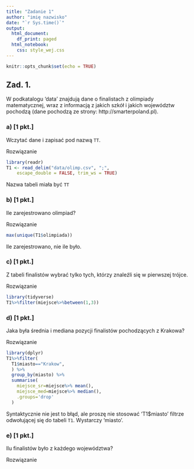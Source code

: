 ```yaml
---
title: "Zadanie 1"
author: "imię nazwisko"
date: "`r Sys.time()`"
output:
  html_document:
    df_print: paged
  html_notebook:
    css: style_wej.css
---
```






```r
knitr::opts_chunk$set(echo = TRUE)
```



## Zad. 1.
W podkatalogu 'data' znajdują dane o finalistach z olimpiady matematycznej, wraz z informacją z jakich szkół i jakich województw pochodzą (dane pochodzą ze strony: http://smarterpoland.pl).

### a) [1 pkt.]
Wczytać dane i zapisać pod nazwą `TT`.

<div class='rozwiazanie'> Rozwiązanie</div>
<!-- start rozwiązanie -->
```r
library(readr)
T1 <- read_delim("data/olimp.csv", ";", 
    escape_double = FALSE, trim_ws = TRUE)
```
<!-- koniec rozwiązanie -->
<div class='punkty' pkt='0.9' pktdod=''>Nazwa tabeli miała być `TT`</div>


### b) [1 pkt.]
Ile zarejestrowano olimpiad?

<div class='rozwiazanie'> Rozwiązanie</div>
<!-- start rozwiązanie -->
```r
max(unique(T1$olimpiada))

```
<!-- koniec rozwiązanie -->
<div class='punkty' pkt='0' pktdod=''>Ile zarejestrowano, nie ile było.</div>


### c) [1 pkt.]
Z tabeli finalistów wybrać tylko tych, którzy znaleźli się w pierwszej trójce.

<div class='rozwiazanie'> Rozwiązanie</div>
<!-- start rozwiązanie -->
```r
library(tidyverse)
T1%>%filter(miejsce%>%between(1,3))

```
<!-- koniec rozwiązanie -->
<div class='punkty' pkt='1' pktdod=''> </div>

### d) [1 pkt.]
Jaka była średnia i mediana pozycji finalistów pochodzących z Krakowa?

<div class='rozwiazanie'> Rozwiązanie</div>
<!-- start rozwiązanie -->
```r
library(dplyr)
T1%>%filter(
  T1$miasto=="Krakow",
  ) %>%
  group_by(miasto) %>%
  summarise(
    miejsce_sr=miejsce%>% mean(),
    miejsce_med=miejsce%>% median(),
    .groups='drop'
  )

```
<!-- koniec rozwiązanie -->
<div class='punkty' pkt='0.9' pktdod=''>Syntaktycznie nie jest to błąd, ale proszę nie stosować 'T1$miasto' filtrze odwołującej się do tabeli `T1`. Wystarczy 'miasto'.</div>


### e) [1 pkt.]
Ilu finalistów było z każdego województwa?

<div class='rozwiazanie'> Rozwiązanie</div>
<!-- start rozwiązanie -->
```r

```
<!-- koniec rozwiązanie -->
<div class='punkty' pkt='0' pktdod=''> </div>
